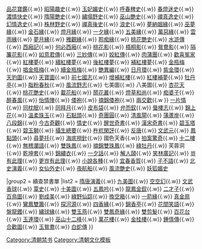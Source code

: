 {{Navbox
|title=[[丁日昌|<span style=color:#9ACD32>丁日昌</span>]]禁书单
|name= 丁日昌禁书单
|image     = 
|imageleft = 
|titlestyle = background:#AE0000;color:#FFFFFF;
|groupstyle = background:#DDD76D;color:#00008B;
|group1 = 首批禁书单
|list1 = 
[[龍圖公案]]{{.w}} [[品花寶鑑]]{{.w}} [[昭陽趣史]]{{.w}} [[玉妃媚史]]{{.w}} [[呼春稗史]]{{.w}} [[春燈迷史]]{{.w}} [[濃情快史]]{{.w}} [[隋陽艷史]]{{.w}} [[繡塌野史]]{{.w}} [[巫山艷史]]{{.w}} [[禪真逸史]]{{.w}} [[幻情逸史]]{{.w}} [[株林野史]]{{.w}} [[禪真後史]]{{.w}} [[浪史]]{{.w}} [[夢納姻緣]]{{.w}} [[巫夢緣]]{{.w}} [[金石緣]]{{.w}} [[燈月緣]]{{.w}} [[一夕緣]]{{.w}} [[五美緣]]{{.w}} [[萬惡緣]]{{.w}} [[雲雨緣]]{{.w}} [[夢月緣]]{{.w}} [[雅觀緣]]{{.w}} [[聆痴緣]]{{.w}} [[桃花艷史]]{{.w}} [[水滸傳]]{{.w}} [[西廂記]]{{.w}} [[何必西廂]]{{.w}} [[桃花影]]{{.w}} [[梧桐影]]{{.w}} [[鴛鴦影]]{{.w}} [[隔簾花影]]{{.w}} [[如意君傳]]{{.w}} [[三妙傳]]{{.w}} [[姣紅傳]]{{.w}} [[肉蒲團]]{{.w}} [[歡喜冤家]]{{.w}} [[紅樓夢]]{{.w}} [[續紅樓夢]]{{.w}} [[後紅樓夢]]{{.w}} [[補紅樓夢]]{{.w}} [[金瓶梅]]{{.w}} [[唱金瓶梅]]{{.w}} [[續金瓶梅]]{{.w}} [[艷異編]]{{.w}} [[日月環]]{{.w}} [[紫金環]]{{.w}} [[天豹圖]]{{.w}} [[天寶圖]]{{.w}} [[前七國志]]{{.w}} [[增補紅樓]]{{.w}} [[紅樓補夢]]{{.w}} [[牡丹亭]]{{.w}} [[脂粉春秋]]{{.w}} [[風流野志]]{{.w}} 七美圖{{.w}} 八美圖{{.w}} [[杏花天]]{{.w}} [[桃花艷史]]{{.w}} [[載花船]]{{.w}} [[鬧花叢]]{{.w}} [[燈草和尚]]{{.w}} [[痴婆子]]{{.w}} [[醉春風]]{{.w}} [[怡情陣]]{{.w}} [[倭袍]]{{.w}} [[摘錦倭袍]]{{.w}} [[兩交歡]]{{.w }} [[一片情]]{{.w}} [[同枕眠]]{{.w}} [[同拜月]]{{.w}} [[皮布袋]]{{.w}} [[弁而釵]]{{.w}} [[蜃樓志]]{{.w}} [[錦上花]]{{.w}} [[溫柔珠玉]]{{.w}} [[石點頭]]{{.w}} [[奇團圓]]{{.w}} [[清風閘]]{{.w}} [[蒲蘆岸]]{{.w}} [[八段錦 (小說)|八段錦]]{{.w}} [[今古奇觀]]{{.w}} [[情史]]{{.w}} [[醒世奇書]]{{.w}} [[漢宋奇書]]{{.w}} [[碧玉塔]]{{.w}} [[碧玉獅]]{{.w}} [[攝生總要]]{{.w}} [[杵杌閑評]]{{.w}} [[反唐]]{{.w}} [[文武元]]{{.w}} [[鳳點頭]]{{.w}} [[尋夢托]]{{.w}} [[海底撈針]]{{.w}} 國色天香{{.w}} [[二拍|拍案驚奇]]{{.w}} [[十二樓]]{{.w}} [[無稽瀾語]]{{.w}} [[雙珠鳳]]{{.w}} [[摘錦雙珠鳳]]{{.w}} [[綠牡丹]]{{.w}} 芙蓉洞{{.w}} [[乾坤套]]{{.w}} [[錦繡衣]]{{.w}} [[一夕話]]{{.w}} [[解人頤]]{{.w}} [[笑林廣記|笑林廣記]]{{.w}} [[豈有此理]]{{.w}} [[更豈有此理]]{{.w}} [[小說各種]]{{.w}} [[宜春香質]]{{.w}} [[子不語]]{{.w}} [[北史演義]]{{.w}} [[女仙外史]]{{.w}} [[夜航船]]{{.w}} [[風流艷史]]{{.w}} [[妖狐艷史|妖狐媚史]]

|group2 = 續查禁書單
|list2 =
[[隋唐演義]]{{.w}} [[九美圖]]{{.w}} [[空空幻]]{{.w}} [[文武香球]]{{.w}} [[覃史]]{{.w}} [[十美圖]]{{.w}} [[五鳳吟]]{{.w}} [[龍鳳金釵]]{{.w}} [[二才子]]{{.w}} [[百鳥圖]]{{.w}} [[劉成美]]{{.w}} [[綠野仙蹤 (清朝小說)|綠野仙踪]]{{.w}} [[換空箱]]{{.w}} [[一箭緣]]{{.w}} [[真金扇]]{{.w}} [[鸞鳳雙簫]]{{.w}} [[探河源]]{{.w}} [[四香緣]]{{.w}} [[錦香亭]]{{.w}} [[花間笑語]]{{.w}} [[盤龍鐲]]{{.w}} [[繡球緣]]{{.w}} [[雙玉燕]]{{.w}} [[雙鳳奇緣]]{{.w}} [[雙剪髮]]{{.w}} [[百花台]]{{.w}} [[玉連環]]{{.w}} [[巫山十二峰]]{{.w}} [[萬花樓]]{{.w}} [[金桂樓]]{{.w}} [[鍾情傳]]{{.w}} [[合歡圖]]{{.w}} [[玉鴛鴦]]{{.w}} [[白蛇傳]]
}}
<noinclude>
[[Category:清朝禁书]]
[[Category:清朝文化模板]]
</noinclude>
